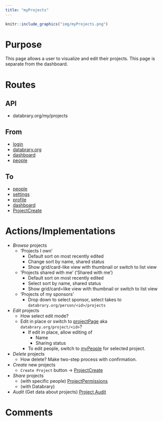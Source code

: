 ```yaml
---
title: "myProjects"
---
```


```r
knitr::include_graphics("img/myProjects.png")
```

# Purpose

This page allows a user to visualize and edit their projects.
This page is separate from the dashboard.

# Routes

## API

- databrary.org/my/projects

## From

- [login](login.html)
- [databrary.org](index.html)
- [dashboard](landingPageAuth.html)
- [people](myPeople.html)

## To

- [people](myPeople.html)
- [settings](settings.html)
- [profile](profile.html)
- [dashboard](landingPageAuth.html)
- [ProjectCreate](ProjectCreate.html)

# Actions/Implementations

- *Browse* projects
  - 'Projects I own'
    - Default sort on most recently edited
    - Change sort by name, shared status
    - Show grid/card-like view with thumbnail or switch to list view
  - 'Projects shared with me' ('Shared with me')
    - Default sort on most recently edited
    - Select sort by name, shared status
    - Show grid/card=like view with thumbnail or switch to list view
  - 'Projects of my sponsors'
    - Drop down to select sponsor, select takes to `databrary.org/person/<id>/projects`
- *Edit* projects
  - How select edit mode?
  - Edit in place or switch to [projectPage](projectPage.html) aka `databrary.org/project/<id>`?
    - If edit in place, allow editing of
      - Name
      - Sharing status
    - To edit people, switch to [myPeople](myPeople.html) for selected project.
- *Delete* projects
  - How delete? Make two-step process with confirmation.
- *Create* new projects
  - `Create Project` button -> [ProjectCreate](ProjectCreate.html)
- *Share* projects 
    - (with specific people) [ProjectPermissions](myProjectsPermissions.html)
    - (with Databrary)
- *Audit* (Get data about projects) [Project Audit](myProjectsAudit.html)

# Comments
